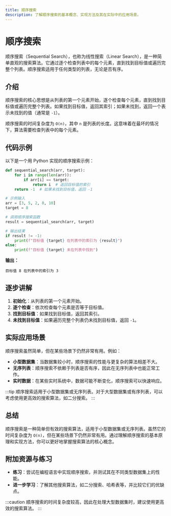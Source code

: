 ```yaml
---
title: 顺序搜索
description: 了解顺序搜索的基本概念、实现方法及其在实际中的应用场景。
---
```


# 顺序搜索

顺序搜索（Sequential Search），也称为线性搜索（Linear Search），是一种简单直观的搜索算法。它通过逐个检查列表中的每个元素，直到找到目标值或遍历完整个列表。顺序搜索适用于任何类型的列表，无论是否有序。

## 介绍

顺序搜索的核心思想是从列表的第一个元素开始，逐个检查每个元素，直到找到目标值或遍历完整个列表。如果找到目标值，返回其索引；如果未找到，返回一个表示未找到的值（通常是 `-1`）。

顺序搜索的时间复杂度为 `O(n)`，其中 `n` 是列表的长度。这意味着在最坏的情况下，算法需要检查列表中的每个元素。

## 代码示例

以下是一个用 Python 实现的顺序搜索示例：

```python
def sequential_search(arr, target):
    for i in range(len(arr)):
        if arr[i] == target:
            return i  # 返回目标值的索引
    return -1  # 如果未找到目标值，返回 -1

# 示例输入
arr = [3, 5, 2, 8, 10]
target = 8

# 调用顺序搜索函数
result = sequential_search(arr, target)

# 输出结果
if result != -1:
    print(f"目标值 {target} 在列表中的索引为 {result}")
else:
    print(f"目标值 {target} 未在列表中找到")
```

**输出：**
```
目标值 8 在列表中的索引为 3
```

## 逐步讲解

1. **初始化**：从列表的第一个元素开始。
2. **逐个检查**：依次检查每个元素是否等于目标值。
3. **找到目标值**：如果找到目标值，返回其索引。
4. **未找到目标值**：如果遍历完整个列表仍未找到目标值，返回 `-1`。

## 实际应用场景

顺序搜索虽然简单，但在某些场景下仍然非常有用。例如：

- **小型数据集**：当数据集较小时，顺序搜索的性能与更复杂的算法相差不大。
- **无序列表**：顺序搜索不依赖于列表是否有序，因此在无序列表中也能正常工作。
- **实时数据**：在某些实时系统中，数据可能不断变化，顺序搜索可以快速响应。

:::tip
顺序搜索适用于小型数据集或无序列表。对于大型数据集或有序列表，可以考虑使用更高效的搜索算法，如二分搜索。
:::

## 总结

顺序搜索是一种简单但有效的搜索算法，适用于小型数据集或无序列表。虽然它的时间复杂度为 `O(n)`，但在某些场景下仍然非常有用。通过理解顺序搜索的基本原理和实现方法，你可以更好地掌握搜索算法的核心概念。

## 附加资源与练习

- **练习**：尝试在编程语言中实现顺序搜索，并测试其在不同类型数据集上的性能。
- **进一步学习**：了解其他搜索算法，如二分搜索、哈希表等，并比较它们的优缺点。

:::caution
顺序搜索的时间复杂度较高，因此在处理大型数据集时，建议使用更高效的搜索算法。
:::